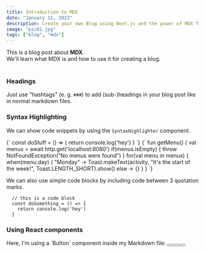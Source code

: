 ```yaml
---
title: Introduction to MDX
date: "January 11, 2023"
description: Create your own Blog using Next.js and the power of MDX files
image: "pic01.jpg"
tags: ["blog", "mdx"]
---
```


<div>
  This is a blog post about <strong>MDX</strong>. <br />
  We'll learn what MDX is and how to use it for creating a blog.
</div>

<br />

### Headings

Just use "hashtags" (e. g. `###`) to add (sub-)headings in your blog post like in normal markdown files.

### Syntax Highlighting

We can show code snippets by using the `SyntaxHighlighter` component.

<SyntaxHighlighter language="javascript">
  {`
    const doStuff = () => {
      return console.log('hey')
    }
  `}
</SyntaxHighlighter>

<SyntaxHighlighter language="kotlin">
  {`
    fun getMenu() {
        val menus = await http.get('localhost:8080')
        if(menus.isEmpty) {
            throw NotFoundException("No menus were found")
        }
        for(val menu in menus) {
            when(menu.day) {
                "Monday" -> Toast.makeText(activity, "It's the start of the week!", Toast.LENGTH_SHORT).show()
                else -> {}
            }
    }
  `}
</SyntaxHighlighter>

We can also use simple code blocks by including code between 3 quotation marks.

```
  // this is a code block
  const doSomething = () => {
    return console.log('hey')
  }
```

### Using React components

<div>
  Here, I'm using a `Button` component inside my Markdown file:
  <Button text={"primary"} type={"primary"} />
  <Button text={"warning"} type={"warning"} />
  <Button text={"danger"} type={"danger"} />
</div>
